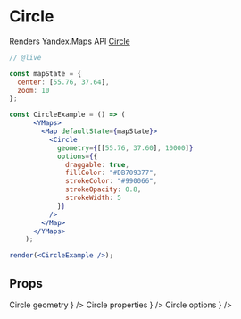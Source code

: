 


# Circle

Renders Yandex.Maps API [Circle][]

```jsx
// @live

const mapState = {
  center: [55.76, 37.64],
  zoom: 10
};

const CircleExample = () => (
      <YMaps>
        <Map defaultState={mapState}>
          <Circle
            geometry={[[55.76, 37.60], 10000]}
            options={{
              draggable: true,
              fillColor: "#DB709377",
              strokeColor: "#990066",
              strokeOpacity: 0.8,
              strokeWidth: 5
            }}
          />
        </Map>
      </YMaps>
    );

render(<CircleExample />);
```

## Props

<Props>
  <PropItem
    name="defaultGeometry"
    secondaryName="geometry"
    type="Array<Array<number>>"
    description={
      <Link
        href="https://tech.yandex.com/maps/doc/jsapi/2.1/ref/reference/Circle-docpage/#Circle__param-geometry"
      >
        Circle geometry
      </Link>
    }
  />
  <PropItem
    name="defaultProperties"
    secondaryName="properties"
    type="Object"
    description={
      <Link
        href="https://tech.yandex.com/maps/doc/jsapi/2.1/ref/reference/Circle-docpage/#Circle__param-properties"
      >
        Circle properties
      </Link>
    }
  />
  <PropItem
    name="defaultOptions"
    secondaryName="options"
    type="Object"
    description={
      <Link
        href="https://tech.yandex.com/maps/doc/jsapi/2.1/ref/reference/Circle-docpage/#Circle__param-options"
      >
        Circle options
      </Link>
    }
  />
</Props>

<Events
  componentName="Circle"
  url="https://tech.yandex.com/maps/doc/jsapi/2.1/ref/reference/Circle-docpage/#Circle__events-summary"
/>

[Circle]: https://tech.yandex.com/maps/doc/jsapi/2.1/ref/reference/Circle-docpage/
